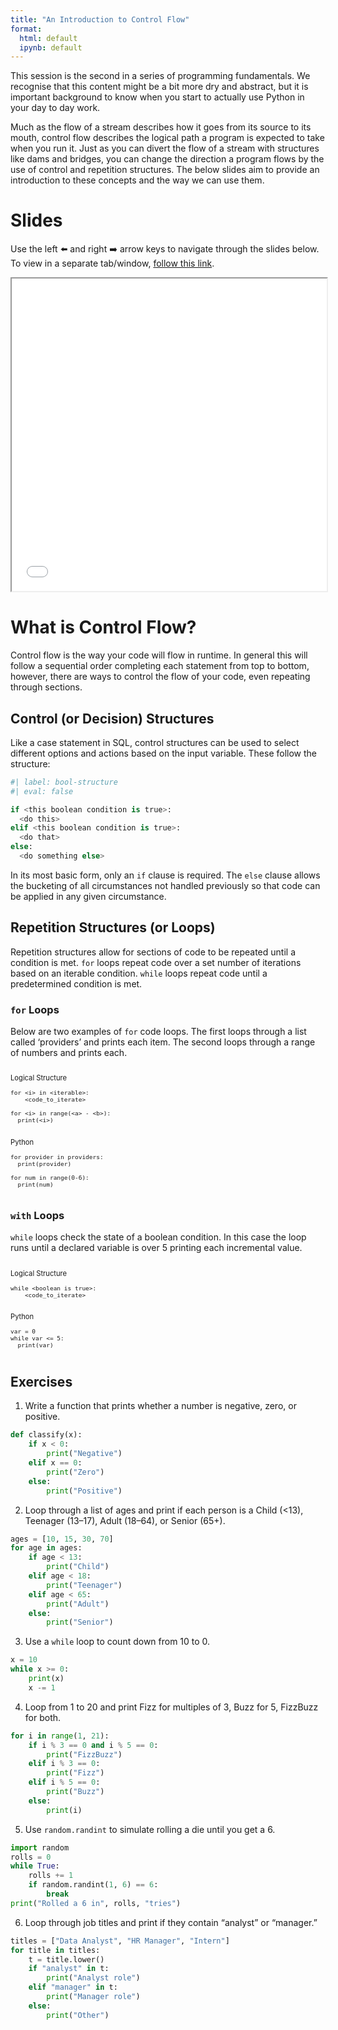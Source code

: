 ```yaml
---
title: "An Introduction to Control Flow"
format:
  html: default
  ipynb: default
---
```


This session is the second in a series of programming fundamentals. We recognise that this content might be a bit more dry and abstract, but it is important background to know when you start to actually use Python in your day to day work.

Much as the flow of a stream describes how it goes from its source to its mouth, control flow describes the logical path a program is expected to take when you run it. Just as you can divert the flow of a stream with structures like dams and bridges, you can change the direction a program flows by the use of control and repetition structures. The below slides aim to provide an introduction to these concepts and the way we can use them.

# Slides

Use the left ⬅️ and right ➡️ arrow keys to navigate through the slides below. To view in a separate tab/window, [follow this link](slides.html){target="_blank"}.

<iframe src="slides.html" height="500" width="100%"></iframe>

# What is Control Flow?

Control flow is the way your code will flow in runtime. In general this will follow a sequential order completing each statement from top to bottom, however, there are ways to control the flow of your code, even repeating through sections.

## Control (or Decision) Structures

Like a case statement in SQL, control structures can be used to select different options and actions based on the input variable. These follow the structure:
``` python
#| label: bool-structure
#| eval: false

if <this boolean condition is true>:
  <do this>
elif <this boolean condition is true>:
  <do that>
else:
  <do something else>
```

In its most basic form, only an `if` clause is required. The `else` clause allows the bucketing of all circumstances not handled previously so that code can be applied in any given circumstance.

## Repetition Structures (or Loops)

Repetition structures allow for sections of code to be repeated until a condition is met. `for` loops repeat code over a set number of iterations based on an iterable condition. `while` loops repeat code until a predetermined condition is met.

### `for` Loops

Below are two examples of `for` code loops. The first loops through a list called 'providers' and prints each item. The second loops through a range of numbers and prints each.

::: {.column style="width:45%; font-size: 80%;"}
Logical Structure

```
for <i> in <iterable>:
    <code_to_iterate>

for <i> in range(<a> - <b>):
  print(<i>)
```
:::

::: {.column style="width:45%; font-size: 80%;"}
Python

```
for provider in providers:
  print(provider)

for num in range(0-6):
  print(num)
```
:::

### `with` Loops

`while` loops check the state of a boolean condition. In this case the loop runs until a declared variable is over 5 printing each incremental value.


::: {.column style="width:45%; font-size: 80%;"}
Logical Structure

```
while <boolean is true>:
    <code_to_iterate>
```
:::

::: {.column style="width:45%; font-size: 80%;"} 
Python

```
var = 0
while var <= 5:
  print(var)
```
:::

## Exercises

1. Write a function that prints whether a number is negative, zero, or positive.

::: {.callout-note title="Solution" collapse="true"}

```python
def classify(x):
    if x < 0:
        print("Negative")
    elif x == 0:
        print("Zero")
    else:
        print("Positive")
```

:::

2. Loop through a list of ages and print if each person is a Child (<13), Teenager (13–17), Adult (18–64), or Senior (65+).

::: {.callout-note title="Solution" collapse="true"}
```python
ages = [10, 15, 30, 70]
for age in ages:
    if age < 13:
        print("Child")
    elif age < 18:
        print("Teenager")
    elif age < 65:
        print("Adult")
    else:
        print("Senior")
```

:::

3. Use a `while` loop to count down from 10 to 0.

::: {.callout-note title="Solution" collapse="true"}
```python
x = 10
while x >= 0:
    print(x)
    x -= 1
```
:::

4. Loop from 1 to 20 and print Fizz for multiples of 3, Buzz for 5, FizzBuzz for both.

::: {.callout-note title="Solution" collapse="true"}
```python
for i in range(1, 21):
    if i % 3 == 0 and i % 5 == 0:
        print("FizzBuzz")
    elif i % 3 == 0:
        print("Fizz")
    elif i % 5 == 0:
        print("Buzz")
    else:
        print(i)
```
:::

5. Use `random.randint` to simulate rolling a die until you get a 6.

::: {.callout-note title="Solution" collapse="true"}
```python
import random
rolls = 0
while True:
    rolls += 1
    if random.randint(1, 6) == 6:
        break
print("Rolled a 6 in", rolls, "tries")
```
:::

6. Loop through job titles and print if they contain “analyst” or “manager.”

::: {.callout-note title="Solution" collapse="true"}
```python
titles = ["Data Analyst", "HR Manager", "Intern"]
for title in titles:
    t = title.lower()
    if "analyst" in t:
        print("Analyst role")
    elif "manager" in t:
        print("Manager role")
    else:
        print("Other")
```
:::
